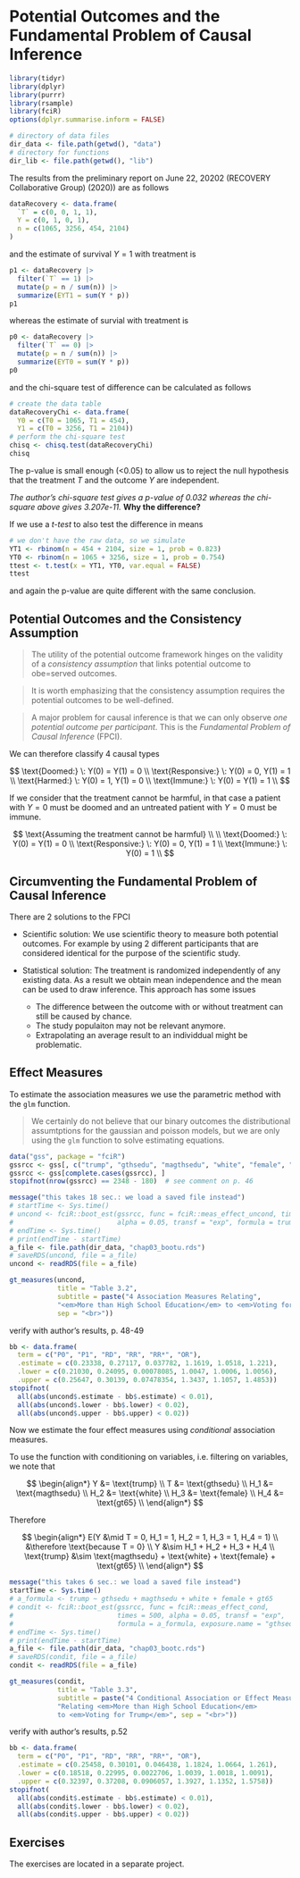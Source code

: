 # Potential Outcomes and the Fundamental Problem of Causal Inference {#outcomes}

```r
library(tidyr)
library(dplyr)
library(purrr)
library(rsample)
library(fciR)
options(dplyr.summarise.inform = FALSE)
```


```r
# directory of data files
dir_data <- file.path(getwd(), "data")
# directory for functions
dir_lib <- file.path(getwd(), "lib")
```

The results from the preliminary report on June 22, 20202 
(RECOVERY Collaborative Group) (2020)) are as follows


```r
dataRecovery <- data.frame(
  `T` = c(0, 0, 1, 1),
  Y = c(0, 1, 0, 1),
  n = c(1065, 3256, 454, 2104)
)
```

and the estimate of survival $Y=1$ with treatment is

```r
p1 <- dataRecovery |>
  filter(`T` == 1) |>
  mutate(p = n / sum(n)) |>
  summarize(EYT1 = sum(Y * p))
p1
```

whereas the estimate of survial with treatment is


```r
p0 <- dataRecovery |>
  filter(`T` == 0) |>
  mutate(p = n / sum(n)) |>
  summarize(EYT0 = sum(Y * p))
p0
```

and the chi-square test of difference can be calculated as follows

```r
# create the data table
dataRecoveryChi <- data.frame(
  Y0 = c(T0 = 1065, T1 = 454),
  Y1 = c(T0 = 3256, T1 = 2104))
# perform the chi-square test
chisq <- chisq.test(dataRecoveryChi)
chisq
```
The p-value is small enough (<0.05) to allow us to reject the null hypothesis that
the treatment $T$ and the outcome $Y$ are independent.

*The author's chi-square test gives a p-value of 0.032 whereas the chi-square 
above gives 3.207e-11.* **Why the difference?**

If we use a *t-test* to also test the difference in means

```r
# we don't have the raw data, so we simulate
YT1 <- rbinom(n = 454 + 2104, size = 1, prob = 0.823)
YT0 <- rbinom(n = 1065 + 3256, size = 1, prob = 0.754)
ttest <- t.test(x = YT1, YT0, var.equal = FALSE)
ttest
```

and again the p-value are quite different with the same conclusion.

## Potential Outcomes and the Consistency Assumption


> The utility of the potential outcome framework hinges on the validity of a
*consistency assumption* that links potential outcome to obe=served outcomes.

> It is worth emphasizing that the consistency assumption requires the potential
outcomes to be well-defined.

> A major problem for causal inference is that we can only observe *one potential
outcome per participant*.  This is the *Fundamental Problem of Causal Inference*
(FPCI).

We can therefore classify 4 causal types

$$
\text{Doomed:} \: Y(0) = Y(1) = 0 \\
\text{Responsive:} \: Y(0) = 0,  Y(1) = 1 \\
\text{Harmed:} \: Y(0) = 1,  Y(1) = 0 \\
\text{Immune:} \: Y(0) = Y(1) = 1 \\
$$

If we consider that the treatment cannot be harmful, in that case a patient
with $Y=0$ must be doomed and an untreated patient with $Y=0$ must be immune.


$$
\text{Assuming the treatment cannot be harmful} \\ \\
\text{Doomed:} \: Y(0) = Y(1) = 0 \\
\text{Responsive:} \: Y(0) = 0,  Y(1) = 1 \\
\text{Immune:} \: Y(0) = 1 \\
$$


## Circumventing the Fundamental Problem of Causal Inference

There are 2 solutions to the FPCI

* Scientific solution: We use scientific theory to measure both potential
outcomes. For example by using 2 different participants that are considered
identical for the purpose of the scientific study.

* Statistical solution: The treatment is randomized independently of any 
existing data. As a result we obtain mean independence and the mean can
be used to draw inference. This approach has some issues
  - The difference between the outcome with or without treatment can still
  be caused by chance.
  - The study populaiton may not be relevant anymore.
  - Extrapolating an average result to an individdual might be problematic.



## Effect Measures

To estimate the association measures we use the parametric method with
the `glm` function.

> We certainly do not believe that our binary outcomes the distributional 
assumtptions for the gaussian and poisson models, but we are only using the 
`glm` function to solve estimating equations.

```r
data("gss", package = "fciR")
gssrcc <- gss[, c("trump", "gthsedu", "magthsedu", "white", "female", "gt65")]
gssrcc <- gss[complete.cases(gssrcc), ]
stopifnot(nrow(gssrcc) == 2348 - 180)  # see comment on p. 46
```





```r
message("this takes 18 sec.: we load a saved file instead")
# startTime <- Sys.time()
# uncond <- fciR::boot_est(gssrcc, func = fciR::meas_effect_uncond, times = 500,
#                          alpha = 0.05, transf = "exp", formula = trump ~ gthsedu)
# endTime <- Sys.time()
# print(endTime - startTime)
a_file <- file.path(dir_data, "chap03_bootu.rds")
# saveRDS(uncond, file = a_file)
uncond <- readRDS(file = a_file)
```



```r
gt_measures(uncond, 
            title = "Table 3.2", 
            subtitle = paste("4 Association Measures Relating", 
            "<em>More than High School Education</em> to <em>Voting for Trump</em>", 
            sep = "<br>"))
```

verify with author's results, p. 48-49

```r
bb <- data.frame(
  term = c("P0", "P1", "RD", "RR", "RR*", "OR"),
  .estimate = c(0.23338, 0.27117, 0.037782, 1.1619, 1.0518, 1.221),
  .lower = c(0.21030, 0.24095, 0.00078085, 1.0047, 1.0006, 1.0056),
  .upper = c(0.25647, 0.30139, 0.07478354, 1.3437, 1.1057, 1.4853))
stopifnot(
  all(abs(uncond$.estimate - bb$.estimate) < 0.01),
  all(abs(uncond$.lower - bb$.lower) < 0.02),
  all(abs(uncond$.upper - bb$.upper) < 0.02))
```



Now we estimate the four effect measures using *conditional* association
measures.

To use the function with conditioning on variables, i.e. filtering on variables,
we note that

$$
\begin{align*}
Y &= \text{trump} \\
T &= \text{gthsedu} \\
H_1 &= \text{magthsedu} \\
H_2 &= \text{white} \\
H_3 &= \text{female} \\
H_4 &= \text{gt65} \\
\end{align*}
$$

Therefore

$$
\begin{align*}
E(Y &\mid T = 0, H_1 = 1, H_2 = 1, H_3 = 1, H_4 = 1) \\
&\therefore \text{because T = 0} \\
Y &\sim H_1 + H_2 + H_3 + H_4 \\
\text{trump} &\sim \text{magthsedu} + \text{white} + \text{female} + \text{gt65} \\
\end{align*}
$$


```r
message("this takes 6 sec.: we load a saved file instead")
startTime <- Sys.time()
# a_formula <- trump ~ gthsedu + magthsedu + white + female + gt65
# condit <- fciR::boot_est(gssrcc, func = fciR::meas_effect_cond, 
#                          times = 500, alpha = 0.05, transf = "exp",
#                          formula = a_formula, exposure.name = "gthsedu")
# endTime <- Sys.time()
# print(endTime - startTime)
a_file <- file.path(dir_data, "chap03_bootc.rds")
# saveRDS(condit, file = a_file)
condit <- readRDS(file = a_file)
```



```r
gt_measures(condit, 
            title = "Table 3.3", 
            subtitle = paste("4 Conditional Association or Effect Measures",
            "Relating <em>More than High School Education</em> 
            to <em>Voting for Trump</em>", sep = "<br>"))
```



verify with author's results, p.52

```r
bb <- data.frame(
  term = c("P0", "P1", "RD", "RR", "RR*", "OR"),
  .estimate = c(0.25458, 0.30101, 0.046438, 1.1824, 1.0664, 1.261),
  .lower = c(0.18518, 0.22995, 0.0022706, 1.0039, 1.0018, 1.0091),
  .upper = c(0.32397, 0.37208, 0.0906057, 1.3927, 1.1352, 1.5758))
stopifnot(
  all(abs(condit$.estimate - bb$.estimate) < 0.01),
  all(abs(condit$.lower - bb$.lower) < 0.02),
  all(abs(condit$.upper - bb$.upper) < 0.02))
```


## Exercises

The exercises are located in a separate project.
